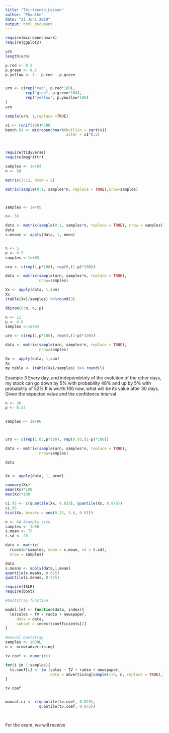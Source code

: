 ```yaml
---
title: "Thirteenth_Lesson"
author: "PGaulke"
date: "21 Juni 2019"
output: html_document
---
```


```r
require(microbenchmark)
require(ggplot2)

urn
length(urn)

p.red <- 0.2
p.green <- 0.5
p.yellow <- 1 - p.red - p.green


urn <- c(rep("red", p.red*100),
         rep("gree", p.green*100),
         rep("yellow", p.yewllow*100)
)
urn

sample(urn, 1,replace =TRUE)

```

```r
x1 <- runif(100)*300
bench.01 <- microbenchmark(builtin = sqrt(x1)
                           alter = x1^0,5)




```


```r
require(tidyverse)
require(magrittr)

samples <- 1e+03
n <- 50

matrix(1:12, nrow = 2)

matrix(sample(0:1, samples*n, replace = TRUE),nrow=samples)




```
```r
samples <- 1e+05

n<- 50

data <- matrix(sample(0:1, samples*n, replace = TRUE), nrow = samples)
data
s.means <- apply(data, 1, mean)


n <- 5
p <- 0.5
samples <-1e+05

urn <- c(rep(1,p*100), rep(0,(1-p)*100))

data <- matrix(sample(urn, samples*n, replace = TRUE),
               nrow=samples)

Xx <- apply(data, 1,sum)
Xx
(table(Xx)/samples) %>%round(3)

dbinom(0:n, n, p)
```


```r
n <- 12
p <- 0.8
samples <-1e+05

urn <- c(rep(1,p*100), rep(0,(1-p)*100))

data <- matrix(sample(urn, samples*n, replace = TRUE),
               nrow=samples)

Xx <- apply(data, 1,sum)
Xx
my.table <- (table(Xx)/samples) %>% round(5)


```

Example 3
Every day, and independetnly of the evolution of the other days, my stock can go down by 5% with probability 48% and up by 5% with probability of 52%
It is worth 100 now, what will be its value after 30 days. Given the expected value and the confidence interval

```r
n <- 30
p <- 0.52

  
samples <- 1e+06



urn <- c(rep(1.05,p*100), rep(0.95,(1-p)*100))

data <- matrix(sample(urn, samples*n, replace = TRUE),
               nrow=samples)

data


Xx <- apply(data, 1, prod)

summary(Xx)
mean(Xx)*100
max(Xx)*100

ci.95 <- c(quantile(Xx, 0.025), quantile(Xx, 0.975))
ci.95
hist(Xx, breaks = seq(0.25, 3.6, 0.01))

```
```r
n <- 64 #sample size
samples <- 1e06
s.mean <- 75
t.sd <- 20

data <- matrix(
  rnorm(n*samples, mean = s.mean, sd = t.sd),
  nrow = samples)

data
s.means <- apply(data,1,mean)
quantile(s.means, 0.025)
quantile(s.means, 0.975)


```
```r
require(ISLR)
require(boot)

#bootstrap function

model.lmf <- function(data, index){
  lm(sales ~ TV + radio + newspaper,
     data = data,
     subset = index)$coefficients[2]
}

#manual bootstrap
samples <- 1000L
n <- nrow(advertising)

tv.coef <- numeric()

for(i in 1:samples){
  tv.coef[i] <- lm (sales ~ TV + radio + newspaper, 
                    data = advertising[sample(1:n, n, replace = TRUE),] )$coefficients[2]
}

tv.coef


manual.ci <- c(quantile(tv.coef, 0.025),
               quantile(tv.coef, 0.975))




```

For the exam, we will receive 